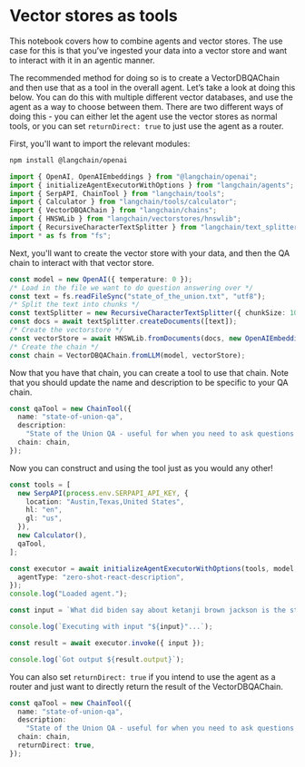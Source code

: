 # Vector stores as tools

This notebook covers how to combine agents and vector stores. The use case for this is that you’ve ingested your data into a vector store and want to interact with it in an agentic manner.

The recommended method for doing so is to create a VectorDBQAChain and then use that as a tool in the overall agent. Let’s take a look at doing this below. You can do this with multiple different vector databases, and use the agent as a way to choose between them. There are two different ways of doing this - you can either let the agent use the vector stores as normal tools, or you can set `returnDirect: true` to just use the agent as a router.

First, you'll want to import the relevant modules:


<IntegrationInstallTooltip></IntegrationInstallTooltip>

```bash npm2yarn
npm install @langchain/openai
```

```typescript
import { OpenAI, OpenAIEmbeddings } from "@langchain/openai";
import { initializeAgentExecutorWithOptions } from "langchain/agents";
import { SerpAPI, ChainTool } from "langchain/tools";
import { Calculator } from "langchain/tools/calculator";
import { VectorDBQAChain } from "langchain/chains";
import { HNSWLib } from "langchain/vectorstores/hnswlib";
import { RecursiveCharacterTextSplitter } from "langchain/text_splitter";
import * as fs from "fs";
```

Next, you'll want to create the vector store with your data, and then the QA chain to interact with that vector store.

```typescript
const model = new OpenAI({ temperature: 0 });
/* Load in the file we want to do question answering over */
const text = fs.readFileSync("state_of_the_union.txt", "utf8");
/* Split the text into chunks */
const textSplitter = new RecursiveCharacterTextSplitter({ chunkSize: 1000 });
const docs = await textSplitter.createDocuments([text]);
/* Create the vectorstore */
const vectorStore = await HNSWLib.fromDocuments(docs, new OpenAIEmbeddings());
/* Create the chain */
const chain = VectorDBQAChain.fromLLM(model, vectorStore);
```

Now that you have that chain, you can create a tool to use that chain. Note that you should update the name and description to be specific to your QA chain.

```typescript
const qaTool = new ChainTool({
  name: "state-of-union-qa",
  description:
    "State of the Union QA - useful for when you need to ask questions about the most recent state of the union address.",
  chain: chain,
});
```

Now you can construct and using the tool just as you would any other!

```typescript
const tools = [
  new SerpAPI(process.env.SERPAPI_API_KEY, {
    location: "Austin,Texas,United States",
    hl: "en",
    gl: "us",
  }),
  new Calculator(),
  qaTool,
];

const executor = await initializeAgentExecutorWithOptions(tools, model, {
  agentType: "zero-shot-react-description",
});
console.log("Loaded agent.");

const input = `What did biden say about ketanji brown jackson is the state of the union address?`;

console.log(`Executing with input "${input}"...`);

const result = await executor.invoke({ input });

console.log(`Got output ${result.output}`);
```

You can also set `returnDirect: true` if you intend to use the agent as a router and just want to directly return the result of the VectorDBQAChain.

```typescript
const qaTool = new ChainTool({
  name: "state-of-union-qa",
  description:
    "State of the Union QA - useful for when you need to ask questions about the most recent state of the union address.",
  chain: chain,
  returnDirect: true,
});
```
